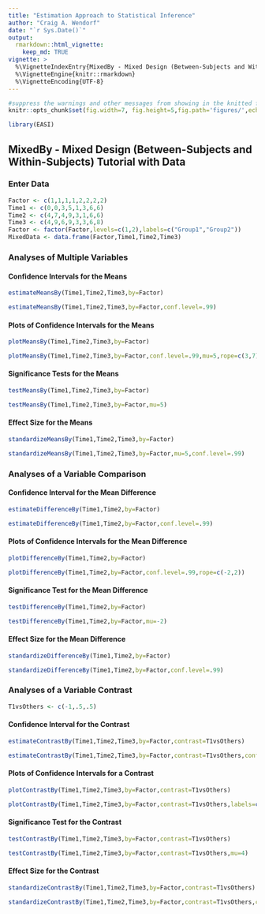 ```yaml
---
title: "Estimation Approach to Statistical Inference"
author: "Craig A. Wendorf"
date: "`r Sys.Date()`"
output: 
  rmarkdown::html_vignette:
    keep_md: TRUE
vignette: >
  %\VignetteIndexEntry{MixedBy - Mixed Design (Between-Subjects and Within-Subjects) Tutorial with Data}
  %\VignetteEngine{knitr::rmarkdown}
  %\VignetteEncoding{UTF-8}
---
```


```r
#suppress the warnings and other messages from showing in the knitted file.
knitr::opts_chunk$set(fig.width=7, fig.height=5,fig.path='figures/',echo=TRUE,warning=FALSE,message=FALSE)
```

```r
library(EASI)
```

## MixedBy - Mixed Design (Between-Subjects and Within-Subjects) Tutorial with Data

### Enter Data

```r
Factor <- c(1,1,1,1,2,2,2,2)
Time1 <- c(0,0,3,5,1,3,6,6)
Time2 <- c(4,7,4,9,3,1,6,6)
Time3 <- c(4,9,6,9,3,3,6,8)
Factor <- factor(Factor,levels=c(1,2),labels=c("Group1","Group2"))
MixedData <- data.frame(Factor,Time1,Time2,Time3)
```

### Analyses of Multiple Variables

#### Confidence Intervals for the Means

```r
estimateMeansBy(Time1,Time2,Time3,by=Factor)
```

```r
estimateMeansBy(Time1,Time2,Time3,by=Factor,conf.level=.99)
```

#### Plots of Confidence Intervals for the Means

```r
plotMeansBy(Time1,Time2,Time3,by=Factor)
```

```r
plotMeansBy(Time1,Time2,Time3,by=Factor,conf.level=.99,mu=5,rope=c(3,7)) 
```

#### Significance Tests for the Means

```r
testMeansBy(Time1,Time2,Time3,by=Factor)
```

```r
testMeansBy(Time1,Time2,Time3,by=Factor,mu=5)
```

#### Effect Size for the Means

```r
standardizeMeansBy(Time1,Time2,Time3,by=Factor)
```

```r
standardizeMeansBy(Time1,Time2,Time3,by=Factor,mu=5,conf.level=.99)
```

### Analyses of a Variable Comparison

#### Confidence Interval for the Mean Difference

```r
estimateDifferenceBy(Time1,Time2,by=Factor)
```

```r
estimateDifferenceBy(Time1,Time2,by=Factor,conf.level=.99)
```

#### Plots of Confidence Intervals for the Mean Difference

```r
plotDifferenceBy(Time1,Time2,by=Factor)
```

```r
plotDifferenceBy(Time1,Time2,by=Factor,conf.level=.99,rope=c(-2,2))
```

#### Significance Test for the Mean Difference

```r
testDifferenceBy(Time1,Time2,by=Factor)
```

```r
testDifferenceBy(Time1,Time2,by=Factor,mu=-2)
```

#### Effect Size for the Mean Difference

```r
standardizeDifferenceBy(Time1,Time2,by=Factor)
```

```r
standardizeDifferenceBy(Time1,Time2,by=Factor,conf.level=.99)
```

### Analyses of a Variable Contrast

```r
T1vsOthers <- c(-1,.5,.5)
```

#### Confidence Interval for the Contrast

```r
estimateContrastBy(Time1,Time2,Time3,by=Factor,contrast=T1vsOthers)
```

```r
estimateContrastBy(Time1,Time2,Time3,by=Factor,contrast=T1vsOthers,conf.level=.99)
```

#### Plots of Confidence Intervals for a Contrast

```r
plotContrastBy(Time1,Time2,Time3,by=Factor,contrast=T1vsOthers)
```

```r
plotContrastBy(Time1,Time2,Time3,by=Factor,contrast=T1vsOthers,labels=c("Time1","Others"),conf.level=.99,rope=c(-2,2))
```

#### Significance Test for the Contrast

```r
testContrastBy(Time1,Time2,Time3,by=Factor,contrast=T1vsOthers)
```

```r
testContrastBy(Time1,Time2,Time3,by=Factor,contrast=T1vsOthers,mu=4)
```

#### Effect Size for the Contrast

```r
standardizeContrastBy(Time1,Time2,Time3,by=Factor,contrast=T1vsOthers)
```

```r
standardizeContrastBy(Time1,Time2,Time3,by=Factor,contrast=T1vsOthers,conf.level=.99)
```
